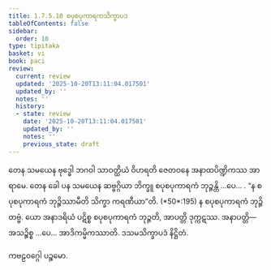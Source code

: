 ```yaml
---
title: 1.7.5.10 စပုစပုကာရကသိက္ခာပဒ
tableOfContents: false
sidebar:
  order: 10
type: tipitaka
basket: vi
book: paci
review:
  current: review
  updated: '2025-10-20T13:11:04.017501'
  updated_by: ''
  notes: ''
  history:
  - state: review
    date: '2025-10-20T13:11:04.017501'
    updated_by: ''
    notes: ''
    previous_state: draft
---
```



<DynamicBreadcrumb />


<ReviewStatus review={frontmatter.review} showDetails={true} />

<HypothesisAnnotation frontmatter={frontmatter} />

<Division number="626" book="paci" e="ch" v="2" p="258">

<Paragraph number="1934" book="paci">
တေန သမယေန ဗုဒ္ဓေါ ဘဂဝါ သာဝတ္ထိယံ ဝိဟရတိ ဇေတဝနေ အနာထပိဏ္ဍိကဿ အာရာမေ. တေန ခေါ ပန သမယေန ဆဗ္ဗဂ္ဂိယာ ဘိက္ခူ စပုစပုကာရကံ ဘုဉ္ဇန္တိ …ပေ… .
</Paragraph>

<Paragraph number="1935" book="paci">
<Emphasis>“န စပုစပုကာရကံ ဘုဉ္ဇိဿာမီတိ သိက္ခာ ကရဏီယာ”</Emphasis>တိ. (*50*:<Emphasis>195</Emphasis>)
</Paragraph>

<Paragraph number="1936" book="paci">
န စပုစပုကာရကံ ဘုဉ္ဇိတဗ္ဗံ. ယော အနာဒရိယံ ပဋိစ္စ စပုစပုကာရကံ ဘုဉ္ဇတိ, အာပတ္တိ ဒုက္ကဋဿ.
</Paragraph>

<Paragraph number="1937" book="paci">
အနာပတ္တိ— အသဉ္စိစ္စ …ပေ… အာဒိကမ္မိကဿာတိ.

</Paragraph>
</Division>

<Paragraph number="1938" type="center" book="paci">
ဒသမသိက္ခာပဒံ နိဋ္ဌိတံ.

  
ကဗဠဝဂ္ဂေါ ပဉ္စမော.
</Paragraph>